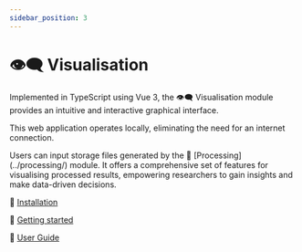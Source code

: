 ```yaml
---
sidebar_position: 3
---
```




# 👁️‍🗨️ Visualisation

<Fragment>
  Implemented in <TypescriptIcon /> TypeScript using <VueIcon /> Vue 3, the 👁️‍🗨️
  Visualisation module provides an intuitive and interactive graphical
  interface.
</Fragment>

This web application operates locally, eliminating the need for an internet connection.

<Fragment>
  Users can input <StorageIcon /> storage files generated by the 🧮
  [Processing](../processing/) module. It offers a comprehensive set of features
  for visualising processed results, empowering researchers to gain insights and
  make data-driven decisions.
</Fragment>

🔧 [Installation](./installation/)

🏃 [Getting started](./getting-started/)

📖 [User Guide](./user-guide/)
